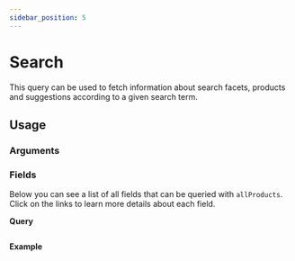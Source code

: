 ```yaml
---
sidebar_position: 5
---
```


# Search

This query can be used to fetch information about search facets, products and suggestions according to a given search term.

## Usage

<div className="grid grid-cols-2 gap-20 pt-5">

<div>

### Arguments


### Fields

Below you can see a list of all fields that can be queried with `allProducts`. Click on the links to learn more details about each field.


</div>
<div>


**Query**

```graphql
```

**Example**

```graphql
```

</div>
</div>
